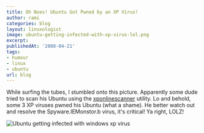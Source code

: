 ```yaml
---
title: Oh Noes! Ubuntu Got Pwned by an XP Virus!
author: rami
categories: blog
layout: linuxologist
image: ubuntu-getting-infected-with-xp-virus-lol.png
excerpt:
publishedAt: '2008-04-21'
tags:
- humour
- linux
- ubuntu
url: blog
---
```


While surfing the tubes, I stumbled onto this picture. Apparently some dude tried to scan his Ubuntu using the [xponlinescanner](http://xponlinescanner.com/) utility. Lo and behold, some 3 XP viruses pwned his Ubuntu (what a shame). He better watch out and resolve the Spyware.IEMonstor.b virus, it's critical! Ya right, LOLZ!


![Ubuntu getting infected with windows xp virus](/assets/images/content/blog/ubuntu-getting-infected-with-xp-virus-lol.png)
